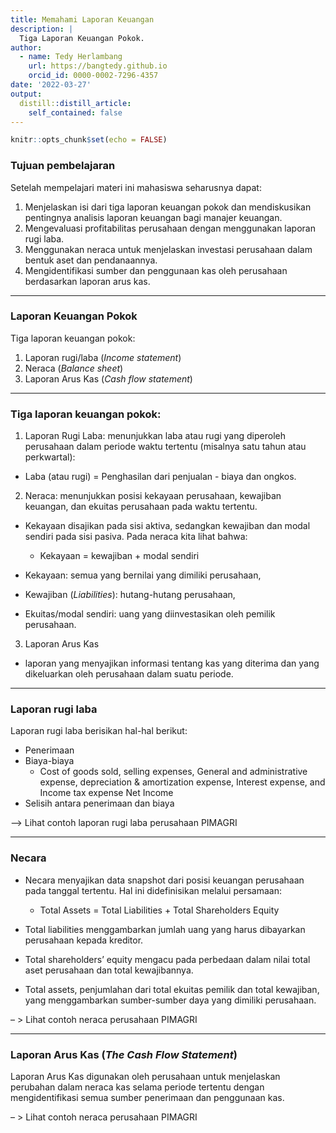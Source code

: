 ```yaml
---
title: Memahami Laporan Keuangan
description: |
  Tiga Laporan Keuangan Pokok.
author: 
  - name: Tedy Herlambang
    url: https://bangtedy.github.io
    orcid_id: 0000-0002-7296-4357
date: '2022-03-27'
output:
  distill::distill_article:
    self_contained: false
---
```


```r
knitr::opts_chunk$set(echo = FALSE)
```

### Tujuan pembelajaran

Setelah mempelajari materi ini mahasiswa seharusnya dapat:

1. Menjelaskan isi dari tiga laporan keuangan pokok dan mendiskusikan pentingnya analisis laporan keuangan bagi manajer keuangan.
2. Mengevaluasi profitabilitas perusahaan dengan menggunakan laporan rugi laba.
3. Menggunakan neraca untuk menjelaskan investasi perusahaan dalam bentuk aset dan pendanaannya.
4. Mengidentifikasi sumber dan penggunaan kas oleh perusahaan berdasarkan laporan arus kas.

---

### Laporan Keuangan Pokok

Tiga laporan keuangan pokok:

1. Laporan rugi/laba (*Income statement*)
2. Neraca (*Balance sheet*)
3. Laporan Arus Kas (*Cash flow statement*)

---

### Tiga laporan keuangan pokok:

1. Laporan Rugi Laba: menunjukkan laba atau rugi yang diperoleh perusahaan dalam periode waktu tertentu (misalnya satu tahun atau perkwartal):

- Laba (atau rugi) = Penghasilan dari penjualan - biaya dan ongkos.

2. Neraca: menunjukkan posisi kekayaan perusahaan, kewajiban keuangan, dan ekuitas perusahaan pada waktu tertentu. 

- Kekayaan disajikan pada sisi aktiva, sedangkan kewajiban dan modal sendiri pada sisi pasiva. Pada neraca kita lihat bahwa:

  - Kekayaan = kewajiban + modal sendiri

- Kekayaan: semua yang bernilai yang dimiliki perusahaan,
- Kewajiban (*Liabilities*): hutang-hutang perusahaan,
- Ekuitas/modal sendiri: uang yang diinvestasikan oleh pemilik perusahaan. 

3. Laporan Arus Kas

-  laporan yang  menyajikan informasi tentang kas yang diterima dan yang dikeluarkan oleh perusahaan dalam suatu periode. 

---

### Laporan rugi laba

Laporan rugi laba berisikan hal-hal berikut:

- Penerimaan
- Biaya-biaya
  - Cost of goods sold, selling expenses, General and administrative expense, depreciation & amortization expense, Interest expense, and  Income tax expense
Net Income
- Selisih antara penerimaan dan biaya

--> Lihat contoh laporan rugi laba perusahaan PIMAGRI

---

### Necara

- Necara menyajikan data snapshot dari posisi keuangan perusahaan pada tanggal tertentu.
Hal ini didefinisikan melalui persamaan:

  - Total Assets = Total Liabilities + Total Shareholders Equity

- Total liabilities menggambarkan jumlah uang yang harus dibayarkan perusahaan kepada kreditor.

- Total shareholders’ equity mengacu pada perbedaan dalam nilai total aset perusahaan dan total kewajibannya.

- Total assets, penjumlahan dari total ekuitas pemilik dan total kewajiban, yang menggambarkan sumber-sumber daya yang dimiliki perusahaan.

-- > Lihat contoh neraca perusahaan PIMAGRI

---

### Laporan Arus Kas (*The Cash Flow Statement*)

Laporan Arus Kas digunakan oleh perusahaan untuk menjelaskan perubahan dalam neraca kas selama periode tertentu dengan mengidentifikasi semua sumber penerimaan dan penggunaan kas. 

-- > Lihat contoh neraca perusahaan PIMAGRI

